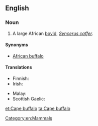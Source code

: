 ==English==

===Noun===
{{wikipedia|African Buffalo}}
{{en-noun|head=[[cape|Cape]] [[buffalo]]}}

# A large African [[bovid]], ''[[Syncerus caffer]]''.

====Synonyms====
* [[African buffalo]]

====Translations====
{{trans-top|large African bovid}}
* Finnish: {{t-|fi|kafferipuhveli}}
* Irish: {{t-|ga|buabhall rinne|m}}
{{trans-mid}}
* Malay: {{t-|ms|kerbau Afrika}}
* Scottish Gaelic: {{t-|gd|buabhall Ceap|m}}
{{trans-bottom}}

[[Category:en:Mammals]]

[[et:Cape buffalo]]
[[ta:Cape buffalo]]
